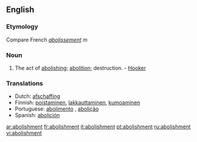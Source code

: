 ==English==

===Etymology===
Compare French ''[[abolissement]]'' ''m''

===Noun===
{{en-noun}}

# The act of [[abolishing]]; [[abolition]]; destruction. - [[Hooker]]

===Translations===
{{rfc-level|Translations at L3+ (AutoFormat would have corrected level of Translations)}}
*Dutch: [[afschaffing]] {{f}}
*Finnish: [[poistaminen]], [[lakkauttaminen]], [[kumoaminen]]
*Portuguese: [[abolimento]] {{m}}, [[abolição]] {{f}}
*Spanish: [[abolición]] {{f}}

[[ar:abolishment]]
[[fr:abolishment]]
[[it:abolishment]]
[[pt:abolishment]]
[[ru:abolishment]]
[[vi:abolishment]]